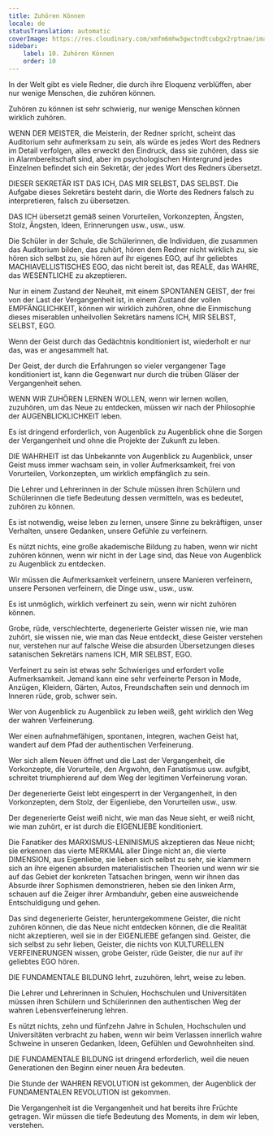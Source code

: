 ```yaml
---
title: Zuhören Können
locale: de
statusTranslation: automatic
coverImage: https://res.cloudinary.com/xmfm6mhw3gwctndtcubgx2rptnae/image/upload/v1740337243/small_cover_educacion_fundamental_a051170f1c.webp
sidebar:
    label: 10. Zuhören Können
    order: 10
---
```

In der Welt gibt es viele Redner, die durch ihre Eloquenz verblüffen, aber nur wenige Menschen, die zuhören können.

Zuhören zu können ist sehr schwierig, nur wenige Menschen können wirklich zuhören.

WENN DER MEISTER, die Meisterin, der Redner spricht, scheint das Auditorium sehr aufmerksam zu sein, als würde es jedes Wort des Redners im Detail verfolgen, alles erweckt den Eindruck, dass sie zuhören, dass sie in Alarmbereitschaft sind, aber im psychologischen Hintergrund jedes Einzelnen befindet sich ein Sekretär, der jedes Wort des Redners übersetzt.

DIESER SEKRETÄR IST DAS ICH, DAS MIR SELBST, DAS SELBST. Die Aufgabe dieses Sekretärs besteht darin, die Worte des Redners falsch zu interpretieren, falsch zu übersetzen.

DAS ICH übersetzt gemäß seinen Vorurteilen, Vorkonzepten, Ängsten, Stolz, Ängsten, Ideen, Erinnerungen usw., usw., usw.

Die Schüler in der Schule, die Schülerinnen, die Individuen, die zusammen das Auditorium bilden, das zuhört, hören dem Redner nicht wirklich zu, sie hören sich selbst zu, sie hören auf ihr eigenes EGO, auf ihr geliebtes MACHIAVELLISTISCHES EGO, das nicht bereit ist, das REALE, das WAHRE, das WESENTLICHE zu akzeptieren.

Nur in einem Zustand der Neuheit, mit einem SPONTANEN GEIST, der frei von der Last der Vergangenheit ist, in einem Zustand der vollen EMPFÄNGLICHKEIT, können wir wirklich zuhören, ohne die Einmischung dieses miserablen unheilvollen Sekretärs namens ICH, MIR SELBST, SELBST, EGO.

Wenn der Geist durch das Gedächtnis konditioniert ist, wiederholt er nur das, was er angesammelt hat.

Der Geist, der durch die Erfahrungen so vieler vergangener Tage konditioniert ist, kann die Gegenwart nur durch die trüben Gläser der Vergangenheit sehen.

WENN WIR ZUHÖREN LERNEN WOLLEN, wenn wir lernen wollen, zuzuhören, um das Neue zu entdecken, müssen wir nach der Philosophie der AUGENBLICKLICHKEIT leben.

Es ist dringend erforderlich, von Augenblick zu Augenblick ohne die Sorgen der Vergangenheit und ohne die Projekte der Zukunft zu leben.

DIE WAHRHEIT ist das Unbekannte von Augenblick zu Augenblick, unser Geist muss immer wachsam sein, in voller Aufmerksamkeit, frei von Vorurteilen, Vorkonzepten, um wirklich empfänglich zu sein.

Die Lehrer und Lehrerinnen in der Schule müssen ihren Schülern und Schülerinnen die tiefe Bedeutung dessen vermitteln, was es bedeutet, zuhören zu können.

Es ist notwendig, weise leben zu lernen, unsere Sinne zu bekräftigen, unser Verhalten, unsere Gedanken, unsere Gefühle zu verfeinern.

Es nützt nichts, eine große akademische Bildung zu haben, wenn wir nicht zuhören können, wenn wir nicht in der Lage sind, das Neue von Augenblick zu Augenblick zu entdecken.

Wir müssen die Aufmerksamkeit verfeinern, unsere Manieren verfeinern, unsere Personen verfeinern, die Dinge usw., usw., usw.

Es ist unmöglich, wirklich verfeinert zu sein, wenn wir nicht zuhören können.

Grobe, rüde, verschlechterte, degenerierte Geister wissen nie, wie man zuhört, sie wissen nie, wie man das Neue entdeckt, diese Geister verstehen nur, verstehen nur auf falsche Weise die absurden Übersetzungen dieses satanischen Sekretärs namens ICH, MIR SELBST, EGO.

Verfeinert zu sein ist etwas sehr Schwieriges und erfordert volle Aufmerksamkeit. Jemand kann eine sehr verfeinerte Person in Mode, Anzügen, Kleidern, Gärten, Autos, Freundschaften sein und dennoch im Inneren rüde, grob, schwer sein.

Wer von Augenblick zu Augenblick zu leben weiß, geht wirklich den Weg der wahren Verfeinerung.

Wer einen aufnahmefähigen, spontanen, integren, wachen Geist hat, wandert auf dem Pfad der authentischen Verfeinerung.

Wer sich allem Neuen öffnet und die Last der Vergangenheit, die Vorkonzepte, die Vorurteile, den Argwohn, den Fanatismus usw. aufgibt, schreitet triumphierend auf dem Weg der legitimen Verfeinerung voran.

Der degenerierte Geist lebt eingesperrt in der Vergangenheit, in den Vorkonzepten, dem Stolz, der Eigenliebe, den Vorurteilen usw., usw.

Der degenerierte Geist weiß nicht, wie man das Neue sieht, er weiß nicht, wie man zuhört, er ist durch die EIGENLIEBE konditioniert.

Die Fanatiker des MARXISMUS-LENINISMUS akzeptieren das Neue nicht; sie erkennen das vierte MERKMAL aller Dinge nicht an, die vierte DIMENSION, aus Eigenliebe, sie lieben sich selbst zu sehr, sie klammern sich an ihre eigenen absurden materialistischen Theorien und wenn wir sie auf das Gebiet der konkreten Tatsachen bringen, wenn wir ihnen das Absurde ihrer Sophismen demonstrieren, heben sie den linken Arm, schauen auf die Zeiger ihrer Armbanduhr, geben eine ausweichende Entschuldigung und gehen.

Das sind degenerierte Geister, heruntergekommene Geister, die nicht zuhören können, die das Neue nicht entdecken können, die die Realität nicht akzeptieren, weil sie in der EIGENLIEBE gefangen sind. Geister, die sich selbst zu sehr lieben, Geister, die nichts von KULTURELLEN VERFEINERUNGEN wissen, grobe Geister, rüde Geister, die nur auf ihr geliebtes EGO hören.

DIE FUNDAMENTALE BILDUNG lehrt, zuzuhören, lehrt, weise zu leben.

Die Lehrer und Lehrerinnen in Schulen, Hochschulen und Universitäten müssen ihren Schülern und Schülerinnen den authentischen Weg der wahren Lebensverfeinerung lehren.

Es nützt nichts, zehn und fünfzehn Jahre in Schulen, Hochschulen und Universitäten verbracht zu haben, wenn wir beim Verlassen innerlich wahre Schweine in unseren Gedanken, Ideen, Gefühlen und Gewohnheiten sind.

DIE FUNDAMENTALE BILDUNG ist dringend erforderlich, weil die neuen Generationen den Beginn einer neuen Ära bedeuten.

Die Stunde der WAHREN REVOLUTION ist gekommen, der Augenblick der FUNDAMENTALEN REVOLUTION ist gekommen.

Die Vergangenheit ist die Vergangenheit und hat bereits ihre Früchte getragen. Wir müssen die tiefe Bedeutung des Moments, in dem wir leben, verstehen.

